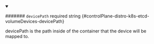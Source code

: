 
<details className="config-field" data-expandable="false" open>
<summary>

####### `devicePath` <span className="config-field-required" data-required="false">required</span> <span className="config-field-type">string</span> <span className="config-field-default"></span> <span className="config-field-enum"></span> {#controlPlane-distro-k8s-etcd-volumeDevices-devicePath}

devicePath is the path inside of the container that the device will be mapped to.

</summary>



</details>
